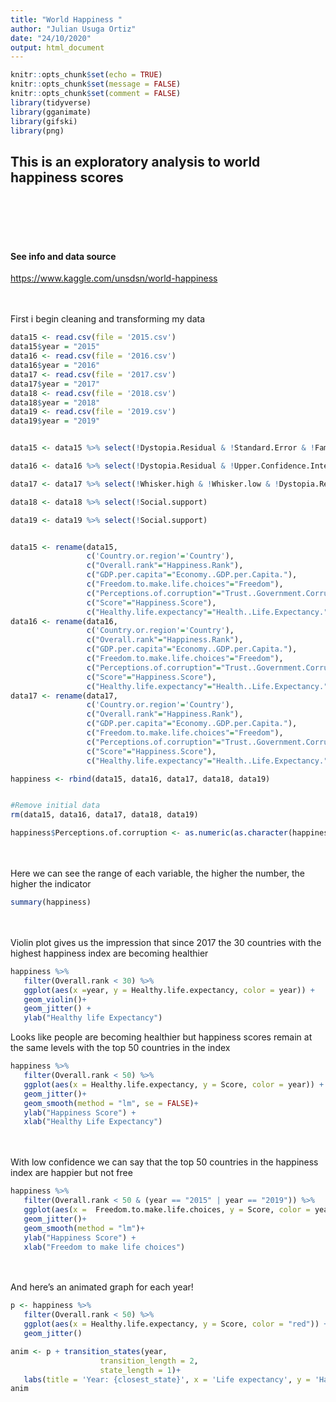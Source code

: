 ```yaml
---
title: "World Happiness "
author: "Julian Usuga Ortiz"
date: "24/10/2020"
output: html_document
---
```


```r
knitr::opts_chunk$set(echo = TRUE)
knitr::opts_chunk$set(message = FALSE)
knitr::opts_chunk$set(comment = FALSE)
library(tidyverse)
library(gganimate)
library(gifski)
library(png)
```


## This is an exploratory analysis to world happiness scores
<br><br><br><br>

#### See info and data source 

<https://www.kaggle.com/unsdsn/world-happiness>

<br><br>
First i begin cleaning and transforming my data


```r
data15 <- read.csv(file = '2015.csv')
data15$year = "2015"
data16 <- read.csv(file = '2016.csv')
data16$year = "2016"
data17 <- read.csv(file = '2017.csv')
data17$year = "2017"
data18 <- read.csv(file = '2018.csv')
data18$year = "2018"
data19 <- read.csv(file = '2019.csv')
data19$year = "2019"


data15 <- data15 %>% select(!Dystopia.Residual & !Standard.Error & !Family &!Region)

data16 <- data16 %>% select(!Dystopia.Residual & !Upper.Confidence.Interval & !Lower.Confidence.Interval & !Family &!Region)

data17 <- data17 %>% select(!Whisker.high & !Whisker.low & !Dystopia.Residual & !Family)

data18 <- data18 %>% select(!Social.support)

data19 <- data19 %>% select(!Social.support)


data15 <- rename(data15,
                 c('Country.or.region'='Country'), 
                 c("Overall.rank"="Happiness.Rank"), 
                 c("GDP.per.capita"="Economy..GDP.per.Capita."), 
                 c("Freedom.to.make.life.choices"="Freedom"), 
                 c("Perceptions.of.corruption"="Trust..Government.Corruption."), 
                 c("Score"="Happiness.Score"), 
                 c("Healthy.life.expectancy"="Health..Life.Expectancy."))
data16 <- rename(data16,
                 c('Country.or.region'='Country'), 
                 c("Overall.rank"="Happiness.Rank"), 
                 c("GDP.per.capita"="Economy..GDP.per.Capita."), 
                 c("Freedom.to.make.life.choices"="Freedom"), 
                 c("Perceptions.of.corruption"="Trust..Government.Corruption."), 
                 c("Score"="Happiness.Score"), 
                 c("Healthy.life.expectancy"="Health..Life.Expectancy."))
data17 <- rename(data17,
                 c('Country.or.region'='Country'), 
                 c("Overall.rank"="Happiness.Rank"), 
                 c("GDP.per.capita"="Economy..GDP.per.Capita."), 
                 c("Freedom.to.make.life.choices"="Freedom"), 
                 c("Perceptions.of.corruption"="Trust..Government.Corruption."), 
                 c("Score"="Happiness.Score"), 
                 c("Healthy.life.expectancy"="Health..Life.Expectancy."))

happiness <- rbind(data15, data16, data17, data18, data19)


#Remove initial data
rm(data15, data16, data17, data18, data19)
```

```r
happiness$Perceptions.of.corruption <- as.numeric(as.character(happiness$Perceptions.of.corruption) )
```

<br><br>
Here we can see the range of each variable, the higher the number, the higher the indicator


```r
summary(happiness)
```

<br><br>
Violin plot gives us the impression that since 2017 the 30 countries with the highest happiness index are becoming healthier


```r
happiness %>%
   filter(Overall.rank < 30) %>%
   ggplot(aes(x =year, y = Healthy.life.expectancy, color = year)) +
   geom_violin()+
   geom_jitter() +
   ylab("Healthy life Expectancy")
```


Looks like people are becoming healthier but happiness scores remain at the same levels with the top 50 countries in the index


```r

happiness %>%
   filter(Overall.rank < 50) %>%
   ggplot(aes(x = Healthy.life.expectancy, y = Score, color = year)) +
   geom_jitter()+
   geom_smooth(method = "lm", se = FALSE)+
   ylab("Happiness Score") +
   xlab("Healthy Life Expectancy") 
```

<br><br>
With low confidence we can say that the top 50 countries in the happiness index are happier but not free


```r

happiness %>%
   filter(Overall.rank < 50 & (year == "2015" | year == "2019")) %>%
   ggplot(aes(x =  Freedom.to.make.life.choices, y = Score, color = year)) +
   geom_jitter()+
   geom_smooth(method = "lm")+
   ylab("Happiness Score") +
   xlab("Freedom to make life choices") 
```

<br><br>
And here's an animated graph for each year!


```r

p <- happiness %>%
   filter(Overall.rank < 50) %>%
   ggplot(aes(x = Healthy.life.expectancy, y = Score, color = "red")) +
   geom_jitter()

anim <- p + transition_states(year,
                    transition_length = 2,
                    state_length = 1)+
   labs(title = 'Year: {closest_state}', x = 'Life expectancy', y = 'Happiness Score')
anim
```

